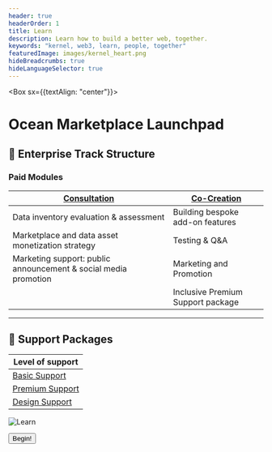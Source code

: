 ```yaml
---
header: true
headerOrder: 1
title: Learn
description: Learn how to build a better web, together.
keywords: "kernel, web3, learn, people, together"
featuredImage: images/kernel_heart.png
hideBreadcrumbs: true
hideLanguageSelector: true
---
```


<Box sx={{textAlign: "center"}}>

# Ocean Marketplace Launchpad

</Box>

## 🚀 Enterprise Track Structure
### Paid Modules

| [Consultation](/enterprise/consultation)                                            | [Co-Creation](/enterprise/co-creation)                                      |
| ----------------------------------------------------------------------| ----------------------------------------------------------------------| 
| Data inventory evaluation & assessment   | Building bespoke add-on features |           
| Marketplace and data asset monetization strategy                      | Testing & Q&A                      |                           
| Marketing support: public announcement & social media promotion     | Marketing and Promotion           | 
|                                                                                   | Inclusive Premium Support package |


---

## 🙋 Support Packages

| Level of support         |
|--------------------------|
| [Basic Support](/enterprise/support#basic-support)  | 
| [Premium Support](/enterprise/support#premium-support)    |      
| [Design Support](/enterprise/support#design-support)     | 


<LeadCapture />

![Learn](/images/creatures/octopus/octopus-full-light.svg)

<Aligner center>
    <Button to='/learn/module-0/'>Begin!</Button>
</Aligner>
